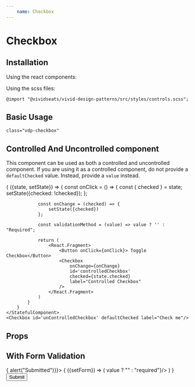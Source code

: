 ```yaml
---
    name: Checkbox
---
```



# Checkbox
## Installation
Using the react components:


Using the scss files:

    @import "@vividseats/vivid-design-patterns/src/styles/controls.scss";

## Basic Usage
`class="vdp-checkbox"`
<Playground>
    <Checkbox id='basicCheckbox' label="Check me"/>
    <Checkbox id='checkboxDefaultChecked' label="Default Checked" defaultChecked/>
    <Checkbox id='disabledCheckbox' label="Disabled" disabled/>
</Playground>

## Controlled And Uncontrolled component
This component can be used as both a controlled and uncontrolled component. If you are using it as a controlled component, do not provide a `defaultChecked` value. Instead, provide a `value` instead.

<Playground>
    <StatefulComponent initialState={{checked: false}}>
        {
            ({state, setState}) => {
                const onClick = () => {
                    const { checked } = state;
                    setState({checked: !checked});
                };

                const onChange = (checked) => {
                    setState({checked})
                };

                const validationMethod = (value) => value ? '' : "Required";

                return (
                    <React.Fragment>
                        <Button onClick={onClick}> Toggle Checkbox</Button>
                        <Checkbox
                            onChange={onChange}
                            id='controlledCheckbox'
                            checked={state.checked}
                            label="Controlled Checkbox"
                        />
                    </React.Fragment>
                )
            }
        }
    </StatefulComponent>
    <Checkbox id='unControlledCheckbox' defaultChecked label="Check me"/>
</Playground>

## Props
<PropsTable of={Checkbox}/>

## With Form Validation

<Playground>
    <Form onSubmit={() => { alert("Submitted")}}>
        <Form.ContextConsumer>
        {
            ({setForm}) => (
                <Checkbox id="uncontrolledCheckboxWithForm" label={'Required'} ref={setForm} validationMethod={ (value) => value ? "" : "required"}/>
            )
        }
        </Form.ContextConsumer>
        <Button type="submit">Submit</Button>
    </Form>
</Playground>

